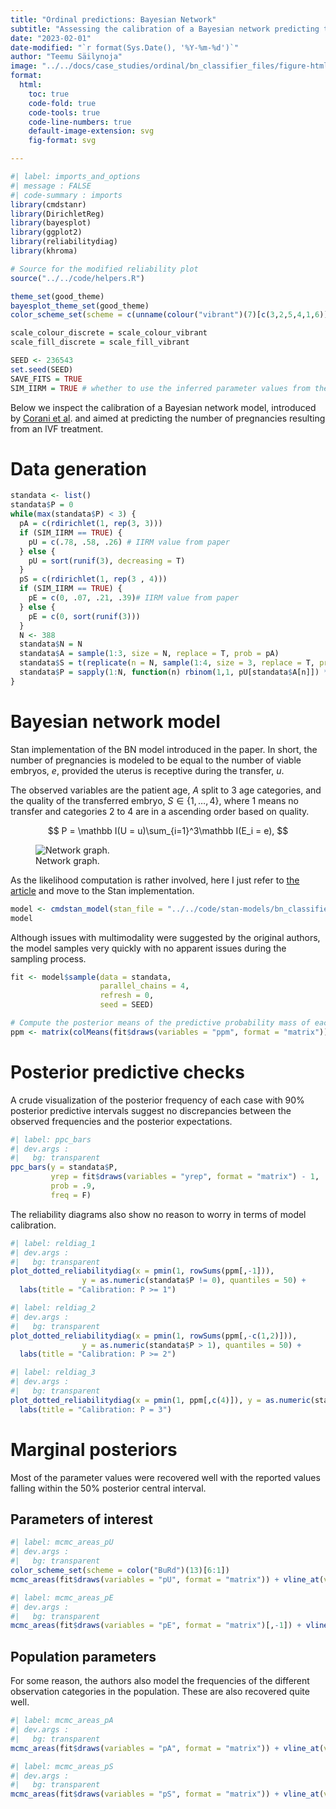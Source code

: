 ```yaml
---
title: "Ordinal predictions: Bayesian Network"
subtitle: "Assessing the calibration of a Bayesian network predicting the number of pregnancies in an IVF treatment."
date: "2023-02-01"
date-modified: "`r format(Sys.Date(), '%Y-%m-%d')`"
author: "Teemu Säilynoja"
image: "../../docs/case_studies/ordinal/bn_classifier_files/figure-html/ppc_bars-1.svg"
format:
  html:
    toc: true
    code-fold: true
    code-tools: true
    code-line-numbers: true
    default-image-extension: svg
    fig-format: svg

---
```



```r
#| label: imports_and_options
#| message : FALSE
#| code-summary : imports
library(cmdstanr)
library(DirichletReg)
library(bayesplot)
library(ggplot2)
library(reliabilitydiag)
library(khroma)

# Source for the modified reliability plot
source("../../code/helpers.R")

theme_set(good_theme)
bayesplot_theme_set(good_theme)
color_scheme_set(scheme = c(unname(colour("vibrant")(7)[c(3,2,5,4,1,6)])))

scale_colour_discrete = scale_colour_vibrant
scale_fill_discrete = scale_fill_vibrant

SEED <- 236543
set.seed(SEED)
SAVE_FITS = TRUE
SIM_IIRM = TRUE # whether to use the inferred parameter values from the paper.

```
Below we inspect the calibration of a Bayesian network model, introduced by [Corani et al](https://pubmed.ncbi.nlm.nih.gov/24209924/). and aimed at predicting the number of pregnancies resulting from an IVF treatment. 

# Data generation


```r
standata <- list()
standata$P = 0
while(max(standata$P) < 3) {
  pA = c(rdirichlet(1, rep(3, 3)))
  if (SIM_IIRM == TRUE) {
    pU = c(.78, .58, .26) # IIRM value from paper
  } else {
    pU = sort(runif(3), decreasing = T)
  }
  pS = c(rdirichlet(1, rep(3 , 4)))
  if (SIM_IIRM == TRUE) {
    pE = c(0, .07, .21, .39)# IIRM value from paper
  } else {
    pE = c(0, sort(runif(3)))
  }
  N <- 388
  standata$N = N
  standata$A = sample(1:3, size = N, replace = T, prob = pA)
  standata$S = t(replicate(n = N, sample(1:4, size = 3, replace = T, prob = pS)))
  standata$P = sapply(1:N, function(n) rbinom(1,1, pU[standata$A[n]]) * sum(rbinom(3,1, pE[standata$S[n, ]])))
}
```

# Bayesian network model
Stan implementation of the BN model introduced in the paper. In short, the number of pregnancies is modeled to be equal to the number of viable embryos, $e$, provided the uterus is receptive during the transfer, $u$.

The observed variables are the patient age, $A$ split to 3 age categories, and the quality of the transferred embryo, $S \in \{1,\dots,4\}$, where $1$ means no transfer and categories $2$ to $4$ are in a ascending order based on quality.

$$
P = \mathbb I(U = u)\sum_{i=1}^3\mathbb I(E_i = e),
$$

![Network graph.](bn-graph.png)

As the likelihood computation is rather involved, here I just refer to [the article](https://pubmed.ncbi.nlm.nih.gov/24209924/) and move to the Stan implementation.

::: {.callout-note appearance="simple" collapse="true" title="Stan code for the model"}
```r
model <- cmdstan_model(stan_file = "../../code/stan-models/bn_classifier.stan")
model
```
:::

Although issues with multimodality were suggested by the original authors, the model samples very quickly with no apparent issues during the sampling process.

```r
fit <- model$sample(data = standata,
                    parallel_chains = 4,
                    refresh = 0,
                    seed = SEED)
```

```r
# Compute the posterior means of the predictive probability mass of each case
ppm <- matrix(colMeans(fit$draws(variables = "ppm", format = "matrix")), ncol = 4)
```

# Posterior predictive checks

A crude visualization of the posterior frequency of each case with 90% posterior predictive intervals suggest no discrepancies between the observed frequencies and the posterior expectations.
```r
#| label: ppc_bars
#| dev.args : 
#|   bg: transparent
ppc_bars(y = standata$P,
         yrep = fit$draws(variables = "yrep", format = "matrix") - 1,
         prob = .9,
         freq = F)
```

The reliability diagrams also show no reason to worry in terms of model calibration.

```r
#| label: reldiag_1
#| dev.args : 
#|   bg: transparent
plot_dotted_reliabilitydiag(x = pmin(1, rowSums(ppm[,-1])),
                y = as.numeric(standata$P != 0), quantiles = 50) +
  labs(title = "Calibration: P >= 1")
```


```r
#| label: reldiag_2
#| dev.args : 
#|   bg: transparent
plot_dotted_reliabilitydiag(x = pmin(1, rowSums(ppm[,-c(1,2)])),
                y = as.numeric(standata$P > 1), quantiles = 50) +
  labs(title = "Calibration: P >= 2")
```

```r
#| label: reldiag_3
#| dev.args : 
#|   bg: transparent
plot_dotted_reliabilitydiag(x = pmin(1, ppm[,c(4)]), y = as.numeric(standata$P == 3), quantiles = 20) +
  labs(title = "Calibration: P = 3")
```


# Marginal posteriors

Most of the parameter values were recovered well with the reported values falling within the 50% posterior central interval.

## Parameters of interest
```r
#| label: mcmc_areas_pU
#| dev.args : 
#|   bg: transparent
color_scheme_set(scheme = color("BuRd")(13)[6:1])
mcmc_areas(fit$draws(variables = "pU", format = "matrix")) + vline_at(v = pU, colour = "#666666")
```

```r
#| label: mcmc_areas_pE
#| dev.args : 
#|   bg: transparent
mcmc_areas(fit$draws(variables = "pE", format = "matrix")[,-1]) + vline_at(v = pE[-1], colour = "#666666")
```


## Population parameters

For some reason, the authors also model the frequencies of the different
observation categories in the population. These are also recovered quite well.

```r
#| label: mcmc_areas_pA
#| dev.args : 
#|   bg: transparent
mcmc_areas(fit$draws(variables = "pA", format = "matrix")) + vline_at(v = pA, colour = "#666666")
```


```r
#| label: mcmc_areas_pS
#| dev.args : 
#|   bg: transparent
mcmc_areas(fit$draws(variables = "pS", format = "matrix")) + vline_at(v = pS, colour = "#666666")
```



